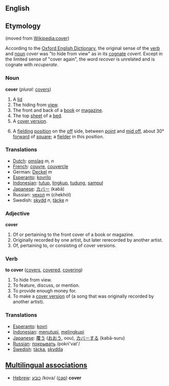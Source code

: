 ==English==

==Etymology==
(moved from [[Wikipedia:cover]])

According to the [[w:Oxford English Dictionary|Oxford English Dictionary]], the original sense of the [[verb]] and [[noun]] ''cover'' was "to hide from view" as in its [[cognate]] ''covert''.  Except in the limited sense of "cover again", the word ''recover'' is unrelated and is cognate with ''recuperate''.

===Noun===
'''cover'''   (''plural:'' [[covers]])
#A [[lid]]
#The hiding from [[view]].
#The front and back of a [[book]] or [[magazine]].
#The top [[sheet]] of a [[bed]].
#A [[cover version]].
#{{cricket}} A [[fielding]] [[position]] on the [[off]] side, between [[point]] and [[mid off]], about 30° [[forward]] of [[square]]; a [[fielder]] in this position.

=== Translations ===
*[[Dutch]]: [[omslag]] ''m, n''
*[[French]]: [[couvre]], [[couvercle]]
*German: [[Deckel]] ''m''
*[[Esperanto]]: [[kovrilo]]
*[[Indonesian]]: [[tutup]], [[lingkup]], [[tudung]], [[sampul]]
*[[Japanese]]: [[カバー]] (kabā)
*Russian: [[чехол]] ''m'' (chekhól)
*Swedish: [[skydd]] ''n'', [[täcke]] ''n''

===Adjective===
'''cover'''
#Of or pertaining to the front cover of a book or magazine.
#Originally recorded by one artist, but later rerecorded by another artist. 
#Of, pertaining to, or consisting of cover versions.

===Verb===
'''to cover'''   ([[covers]], [[covered]], [[covering]])
#To hide from view.
#To feature, discuss, or mention.
#To provide enough money for.
#To make a [[cover version]] of (a song that was originally recorded by another artist).

=== Translations ===
*[[Esperanto]]: [[kovri]]
*[[Indonesian]]: [[tutup|menutupi]], [[lingkup|melingkupi]]
*[[Japanese]]: [[覆う]] ([[おおう]], oou), [[カバー]]する (kabā-suru)
*[[Russian]]: [[:ru:покрывать|покрывать]] /pokri'vat'/
*[[Swedish]]: [[täcka]], [[skydda]]

==[[Multilingual associations]]==
*[[Hebrew]]: [[:he:כובע|כובע]] /kova/ ([[cap]]) '''cover'''